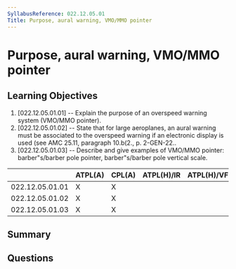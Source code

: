 ```yaml
---
SyllabusReference: 022.12.05.01
Title: Purpose, aural warning, VMO/MMO pointer
---
```


# Purpose, aural warning, VMO/MMO pointer

## Learning Objectives

1. [022.12.05.01.01] -- Explain the purpose of an overspeed warning system
   (VMO/MMO pointer).
2. [022.12.05.01.02] -- State that for large aeroplanes, an aural warning must
   be associated to the overspeed warning if an electronic display is used (see
   AMC 25.11, paragraph 10.b(2., p. 2-GEN-22..
3. [022.12.05.01.03] -- Describe and give examples of VMO/MMO pointer:
   barber"s/barber pole pointer, barber"s/barber pole vertical scale.

|                 | ATPL(A) | CPL(A) | ATPL(H)/IR | ATPL(H)/VFR | CPL(H) | IR  | CBIR(A) |
| --------------- | ------- | ------ | ---------- | ----------- | ------ | --- | ------- |
| 022.12.05.01.01 | X       | X      |            |             |        |     |         |
| 022.12.05.01.02 | X       | X      |            |             |        |     |         |
| 022.12.05.01.03 | X       | X      |            |             |        |     |         |

## Summary

## Questions
